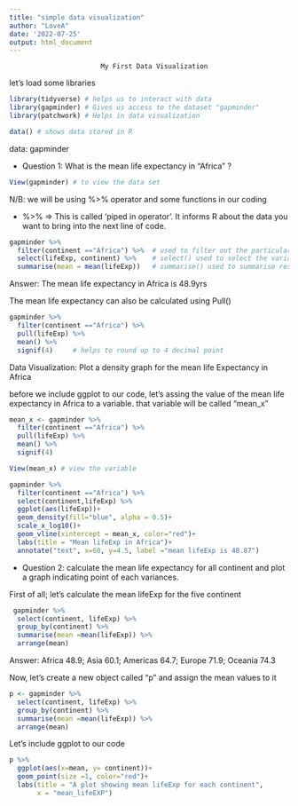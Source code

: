 ```yaml
---
title: "simple data visualization"
author: "LoveA"
date: '2022-07-25'
output: html_document
---
```


                           My First Data Visualization 

let's load some libraries
```r
library(tidyverse) # helps us to interact with data
library(gapminder) # Gives us access to the dataset "gapminder"
library(patchwork) # Helps in data visualization
```

```r
data() # shows data stored in R
```
data: gapminder

* Question 1: What is the mean life expectancy in "Africa" ?
```r
View(gapminder) # to view the data set
```
N/B:   we will be using %>% operator and some functions in our coding

* %>% => This is called 'piped in operator'. It informs R about the data you want to bring into the next line of code.

```r
gapminder %>% 
  filter(continent =="Africa") %>%  # used to filter out the particular population 
  select(lifeExp, continent) %>%    # select() used to select the variable
  summarise(mean = mean(lifeExp))   # summarise() used to summarise result
```
Answer: The mean life expectancy in Africa is 48.9yrs

The mean life expectancy can also be calculated using Pull()
```r
gapminder %>% 
  filter(continent =="Africa") %>% 
  pull(lifeExp) %>% 
  mean() %>% 
  signif(4)     # helps to round up to 4 decimal point

```

Data Visualization: Plot a density graph for the mean life Expectancy in Africa

before we include ggplot to our code, let's assing the value of the mean life expectancy in Africa to a variable. that variable will be called "mean_x"

```r
mean_x <- gapminder %>% 
  filter(continent =="Africa") %>% 
  pull(lifeExp) %>% 
  mean() %>% 
  signif(4)
```

```r
View(mean_x) # view the variable
```
 
```r
gapminder %>% 
  filter(continent =="Africa") %>% 
  select(continent,lifeExp) %>% 
  ggplot(aes(lifeExp))+
  geom_density(fill="blue", alpha = 0.5)+
  scale_x_log10()+
  geom_vline(xintercept = mean_x, color="red")+
  labs(title = "Mean lifeExp in Africa")+
  annotate("text", x=60, y=4.5, label ="mean lifeExp is 48.87")
```
 
* Question 2: calculate the mean life expectancy for all continent and plot a    graph indicating point of each variances.

First of all; let's calculate the mean lifeExp for the five continent

```r
 gapminder %>% 
  select(continent, lifeExp) %>% 
  group_by(continent) %>% 
  summarise(mean =mean(lifeExp)) %>%
  arrange(mean)
```
Answer: Africa 48.9; Asia 60.1; Americas 64.7; Europe 71.9; Oceania 74.3

Now, let's create a new object called "p" and assign the mean values to it
```r
p <- gapminder %>% 
  select(continent, lifeExp) %>% 
  group_by(continent) %>% 
  summarise(mean =mean(lifeExp)) %>%
  arrange(mean)
```
Let's include ggplot to our code
```r
p %>% 
  ggplot(aes(x=mean, y= continent))+
  geom_point(size =1, color="red")+
  labs(title = "A plot showing mean lifeExp for each continent",
       x = "mean_lifeEXP")
```


